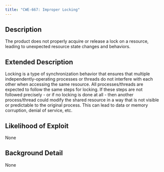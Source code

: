 ```yaml
---
title: "CWE-667: Improper Locking"
---
```


## Description
The product does not properly acquire or release a lock on a resource, leading to unexpected resource state changes and behaviors.

## Extended Description

Locking is a type of synchronization behavior that ensures that multiple independently-operating processes or threads do not interfere with each other when accessing the same resource. All processes/threads are expected to follow the same steps for locking. If these steps are not followed precisely - or if no locking is done at all - then another process/thread could modify the shared resource in a way that is not visible or predictable to the original process.  This can lead to data or memory corruption, denial of service, etc.

## Likelihood of Exploit
None

## Background Detail
None
        